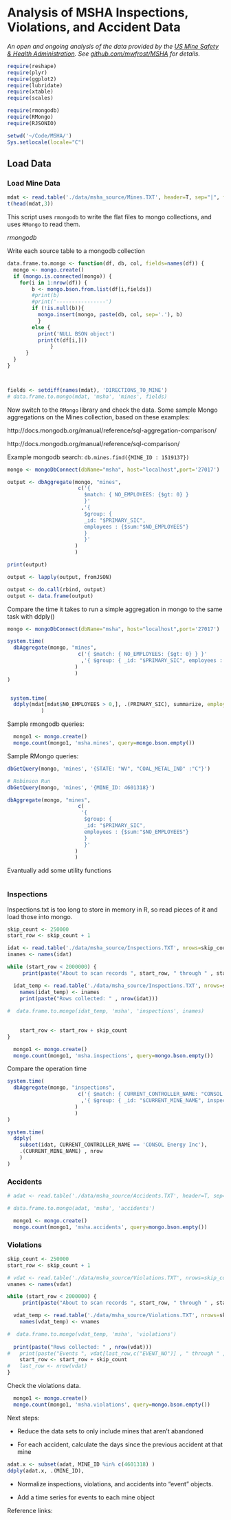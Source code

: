 Analysis of MSHA Inspections, Violations, and Accident Data
========================================================

_An open and ongoing analysis of the data provided by the [US Mine Safety & Health Administration](http://www.msha.gov/OpenGovernmentData/OGIMSHA.asp). See [github.com/mwfrost/MSHA](https://github.com/mwfrost/MSHA) for details._

```r
require(reshape)
require(plyr)
require(ggplot2)
require(lubridate)
require(xtable)
require(scales)

require(rmongodb)
require(RMongo)
require(RJSONIO)

setwd('~/Code/MSHA/')
Sys.setlocale(locale="C")
```
## Load Data

### Load Mine Data
```r
mdat <- read.table('./data/msha_source/Mines.TXT', header=T, sep="|", fill=T, as.is=c(1:59),quote="\"")
t(head(mdat,3))

```

This script uses `rmongodb` to write the flat files to mongo collections, and uses `RMongo` to read them.

*rmongodb* 

Write each source table to a mongodb collection

```r

data.frame.to.mongo <- function(df, db, col, fields=names(df)) {
  mongo <- mongo.create()
  if (mongo.is.connected(mongo)) {
    for(i in 1:nrow(df)) {
        b <- mongo.bson.from.list(df[i,fields])
        #print(b)
        #print('----------------')
        if (!is.null(b)){
          mongo.insert(mongo, paste(db, col, sep='.'), b)
          }
        else {
          print('NULL BSON object')
          print(t(df[i,]))
              }
      }  
  }
}



fields <- setdiff(names(mdat), 'DIRECTIONS_TO_MINE')
# data.frame.to.mongo(mdat, 'msha', 'mines', fields)

```

Now switch to the `RMongo` library and check the data. Some sample Mongo aggregations on the Mines collection, based on these examples: 

http://docs.mongodb.org/manual/reference/sql-aggregation-comparison/

http://docs.mongodb.org/manual/reference/sql-comparison/

Example mongodb search: `db.mines.find({MINE_ID : 1519137})`


```r

mongo <- mongoDbConnect(dbName="msha", host="localhost",port='27017')

output <- dbAggregate(mongo, "mines",
                       c('{ 
                         $match: { NO_EMPLOYEES: {$gt: 0} } 
                         }'
                        ,'{ 
                         $group: { 
                         _id: "$PRIMARY_SIC", 
                         employees : {$sum:"$NO_EMPLOYEES"}
                         } 
                         }'
                      )
                      )

print(output)

output <- lapply(output, fromJSON)

output <- do.call(rbind, output)
output <- data.frame(output)


```

Compare the time it takes to run a simple aggregation in mongo to the same task with ddply()

```r
mongo <- mongoDbConnect(dbName="msha", host="localhost",port='27017')

system.time(
  dbAggregate(mongo, "mines",
                       c('{ $match: { NO_EMPLOYEES: {$gt: 0} } }'
                        ,'{ $group: { _id: "$PRIMARY_SIC", employees : {$sum:"$NO_EMPLOYEES"}} }'
                      )
                      )
)


 system.time(
  ddply(mdat[mdat$NO_EMPLOYEES > 0,], .(PRIMARY_SIC), summarize, employees=sum(NO_EMPLOYEES))
           )
```

Sample rmongodb queries:

```r
  mongo1 <- mongo.create()
  mongo.count(mongo1, 'msha.mines', query=mongo.bson.empty())
```





Sample RMongo queries:

```r

dbGetQuery(mongo, 'mines', '{STATE: "WV", "COAL_METAL_IND" :"C"}')

# Robinson Run
dbGetQuery(mongo, 'mines', '{MINE_ID: 4601318}')

dbAggregate(mongo, "mines",
                       c(
                        '{ 
                         $group: { 
                         _id: "$PRIMARY_SIC", 
                         employees : {$sum:"$NO_EMPLOYEES"}
                         } 
                         }'
                      )
                      )

```

Evantually add some utility functions

```r


```


### Inspections

Inspections.txt is too long to store in memory in R, so read pieces of it and load those into mongo.

```r
skip_count <- 250000
start_row <- skip_count + 1

idat <- read.table('./data/msha_source/Inspections.TXT', nrows=skip_count, header=T, sep="|", fill=T,  quote="\"",comment.char = "")
inames <- names(idat)

while (start_row < 2000000) {
     print(paste("About to scan records ", start_row, " through " , start_row + skip_count))

  idat_temp <- read.table('./data/msha_source/Inspections.TXT', nrows=skip_count, header=F, sep="|", fill=T,  skip = start_row ,quote="\"",comment.char = "")
	names(idat_temp) <- inames
	print(paste("Rows collected: " , nrow(idat)))
     
#  data.frame.to.mongo(idat_temp, 'msha', 'inspections', inames)
   
     
	start_row <- start_row + skip_count
}

  mongo1 <- mongo.create()
  mongo.count(mongo1, 'msha.inspections', query=mongo.bson.empty())
```

Compare the operation time

```r

system.time(
  dbAggregate(mongo, "inspections",
                       c('{ $match: { CURRENT_CONTROLLER_NAME: "CONSOL Energy Inc" } }'
                        ,'{ $group: { _id: "$CURRENT_MINE_NAME", inspections : {$sum:1}} }'
                      )
                      )
)

system.time(
  ddply(
    subset(idat, CURRENT_CONTROLLER_NAME == 'CONSOL Energy Inc'), 
    .(CURRENT_MINE_NAME) , nrow
    )
)


```


### Accidents
```r
# adat <- read.table('./data/msha_source/Accidents.TXT', header=T, sep="|", fill=T, quote="\"",comment.char = "")

# data.frame.to.mongo(adat, 'msha', 'accidents')

  mongo1 <- mongo.create()
  mongo.count(mongo1, 'msha.accidents', query=mongo.bson.empty())

```

### Violations

```r
skip_count <- 250000
start_row <- skip_count + 1

# vdat <- read.table('./data/msha_source/Violations.TXT', nrows=skip_count, header=T, sep="|", fill=T, as.is=c(1:55), quote="\"",comment.char = "")
vnames <- names(vdat)

while (start_row < 2000000) {
     print(paste("About to scan records ", start_row, " through " , start_row + skip_count))

  vdat_temp <- read.table('./data/msha_source/Violations.TXT', nrows=skip_count, header=F, sep="|", fill=T, as.is=c(1:55), skip = start_row ,quote="",comment.char = "")
	names(vdat_temp) <- vnames

#  data.frame.to.mongo(vdat_temp, 'msha', 'violations')
	
  print(paste("Rows collected: " , nrow(vdat)))
#	print(paste("Events ", vdat[last_row,c("EVENT_NO")] , " through " , vdat[nrow(vdat),c("EVENT_NO")]))
	start_row <- start_row + skip_count
#	last_row <- nrow(vdat)
}


```
Check the violations data.

```r
  mongo1 <- mongo.create()
  mongo.count(mongo1, 'msha.violations', query=mongo.bson.empty())
```



Next steps:

- Reduce the data sets to only include mines that aren't abandoned

- For each accident, calculate the days since the previous accident at that mine

```r
adat.x <- subset(adat, MINE_ID %in% c(4601318) )
ddply(adat.x, .(MINE_ID), 
```


- Normalize inspections, violations, and accidents into "event" objects.

- Add a time series for events to each mine object

Reference links:

[seanhess]: http://seanhess.github.io/2012/02/01/mongodb_relational.html
[mongodb]: http://docs.mongodb.org/manual/tutorial/query-documents/
[mongodb 2]: http://docs.mongodb.org/manual/reference/sql-comparison/
[mongodb 3]: http://docs.mongodb.org/manual/reference/method/db.collection.find/#db.collection.find
[mongodb 4]: http://docs.mongodb.org/manual/reference/sql-aggregation-comparison/
[mongodb 5]: http://docs.mongodb.org/manual/reference/aggregation/operators/
[mongodb 6]: http://docs.mongodb.org/manual/tutorial/aggregation-examples/
[msha]: http://www.msha.gov/OpenGovernmentData/OGIMSHA.asp
[readthedocs]: https://media.readthedocs.org/pdf/a-little-book-of-r-for-time-series/latest/a-little-book-of-r-for-time-series.pdf

```r

```



